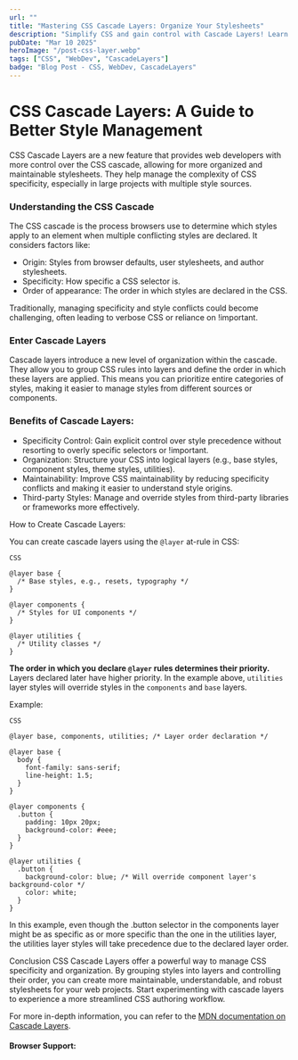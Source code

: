 ```yaml
---
url: ""
title: "Mastering CSS Cascade Layers: Organize Your Stylesheets"
description: "Simplify CSS and gain control with Cascade Layers! Learn how this new CSS feature improves style management, specificity, and organization for cleaner, maintainable stylesheets."
pubDate: "Mar 10 2025"
heroImage: "/post-css-layer.webp"
tags: ["CSS", "WebDev", "CascadeLayers"]
badge: "Blog Post - CSS, WebDev, CascadeLayers"
---
```



# CSS Cascade Layers: A Guide to Better Style Management
CSS Cascade Layers are a new feature that provides web developers with more control over the CSS cascade, allowing for more organized and maintainable stylesheets.  They help manage the complexity of CSS specificity, especially in large projects with multiple style sources.

### Understanding the CSS Cascade
The CSS cascade is the process browsers use to determine which styles apply to an element when multiple conflicting styles are declared.  It considers factors like:

* Origin: Styles from browser defaults, user stylesheets, and author stylesheets.
* Specificity: How specific a CSS selector is.
* Order of appearance: The order in which styles are declared in the CSS.

Traditionally, managing specificity and style conflicts could become challenging, often leading to verbose CSS or reliance on !important.

### Enter Cascade Layers
Cascade layers introduce a new level of organization within the cascade. They allow you to group CSS rules into layers and define the order in which these layers are applied.  This means you can prioritize entire categories of styles, making it easier to manage styles from different sources or components.

### Benefits of Cascade Layers:
* Specificity Control: Gain explicit control over style precedence without resorting to overly specific selectors or !important.
* Organization: Structure your CSS into logical layers (e.g., base styles, component styles, theme styles, utilities).
* Maintainability: Improve CSS maintainability by reducing specificity conflicts and making it easier to understand style origins.
* Third-party Styles: Manage and override styles from third-party libraries or frameworks more effectively.

How to Create Cascade Layers:

You can create cascade layers using the ``` @layer ``` at-rule in CSS:

```
CSS

@layer base {
  /* Base styles, e.g., resets, typography */
}

@layer components {
  /* Styles for UI components */
}

@layer utilities {
  /* Utility classes */
}
```
**The order in which you declare ``` @layer ``` rules determines their priority.**  Layers declared later have higher priority. In the example above, ``` utilities ``` layer styles will override styles in the ``` components ``` and ``` base ``` layers.

Example:

```
CSS

@layer base, components, utilities; /* Layer order declaration */

@layer base {
  body {
    font-family: sans-serif;
    line-height: 1.5;
  }
}

@layer components {
  .button {
    padding: 10px 20px;
    background-color: #eee;
  }
}

@layer utilities {
  .button {
    background-color: blue; /* Will override component layer's background-color */
    color: white;
  }
}
```

In this example, even though the .button selector in the components layer might be as specific as or more specific than the one in the utilities layer, the utilities layer styles will take precedence due to the declared layer order.

Conclusion
CSS Cascade Layers offer a powerful way to manage CSS specificity and organization. By grouping styles into layers and controlling their order, you can create more maintainable, understandable, and robust stylesheets for your web projects.  Start experimenting with cascade layers to experience a more streamlined CSS authoring workflow.

For more in-depth information, you can refer to the [MDN documentation on Cascade Layers](https://developer.mozilla.org/en-US/docs/Learn_web_development/Core/Styling_basics/Cascade_layers).

#### Browser Support:


<BaselineStatus id="cascade-layers" />

